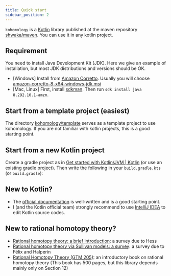 ```yaml
---
title: Quick start
sidebar_position: 2
---
```


`kohomology` is a [Kotlin](https://kotlinlang.org/) library published at the maven repository [shwaka/maven](https://github.com/shwaka/maven).
You can use it in any kotlin project.

## Requirement
You need to install Java Development Kit (JDK).
Here we give an example of installation, but most JDK distributions and versions should be OK.

- [Windows] Install from [Amazon Corretto](https://docs.aws.amazon.com/corretto/latest/corretto-8-ug/downloads-list.html). Usually you will choose [amazon-corretto-8-x64-windows-jdk.msi](https://corretto.aws/downloads/latest/amazon-corretto-8-x64-windows-jdk.msi)
- [Mac, Linux] First, install [sdkman](https://sdkman.io/). Then run `sdk install java 8.292.10.1-amzn`.

## Start from a template project (easiest)
The directory [kohomology/template](https://github.com/shwaka/kohomology/tree/main/template) serves as a template project to use kohomology.
If you are not familiar with kotlin projects, this is a good starting point.

## Start from a new Kotlin project
Create a gradle project as in [Get started with Kotlin/JVM | Kotlin](https://kotlinlang.org/docs/jvm-get-started.html)
(or use an existing gradle project).
Then write the following in your `build.gradle.kts` (or `build.gradle`):


<BuildGradleDocument/>

## New to Kotlin?
- The [official documentation](https://kotlinlang.org/docs/home.html) is well-written and is a good starting point.
- I (and the Kotlin official team) strongly recommend to use [IntelliJ IDEA](https://www.jetbrains.com/idea/download/#section=linux)
  to edit Kotlin source codes.

## New to rational homotopy theory?
- [Rational homotopy theory: a brief introduction](https://arxiv.org/abs/math/0604626): a survey due to Hess
- [Rational homotopy theory via Sullivan models: a survey](https://arxiv.org/abs/1708.05245): a survey due to Félix and Halperin
- [Rational Homotopy Theory (GTM 205)](https://link.springer.com/book/10.1007/978-1-4613-0105-9): an introductory book on rational homotopy theory (This book has 500 pages, but this library depends mainly only on Section 12)

